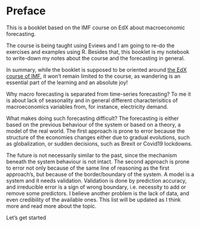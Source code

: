 # Preface {.unnumbered}

This is a booklet based on the IMF course on EdX about macroeconomic forecasting. 

The course is being taught using Eviews and I am going to re-do the exercises and examples using R. Besides that, this booklet is my notebook to write-down my notes about the course and the forecasting in general. 

In summary, while the booklet is supposed to be oriented around [the EdX course of IMF](https://www.edx.org/course/macroeconometric-forecasting-2), it won't remain limited to the course, as wandering is an essential part of the learning and an absolute joy! 

Why macro forecasting is separated from time-series forecasting? To me it is about lack of seasonality and in general different characterisitics of macroeconomics variables from, for instance, electricity demand. 

What makes doing such forecasting difficult? The forecasting is either based on the previous behaviour of the system or based on a theory, a model of the real world. The first approach is prone to error because the structure of the economies changes either due to gradual evolutions, such as globalization, or sudden decisions, such as Brexit or Covid19 lockdowns. 

The future is not necessarily similar to the past, since the mechanism beneath the system behaviour is not intact. The second approach is prone to error not only because of the same line of reasoning as the first approach's, but because of the border/boundary of the system. A model is a system and it needs validation. Validation is done by prediction accuracy, and irreducible error is a sign of wrong boundary, i.e. necessity to add or remove some predictors. I believe another problem is the lack of data, and even credibility of the available ones. This list will be updated as I think more and read more about the topic. 


Let's get started 

